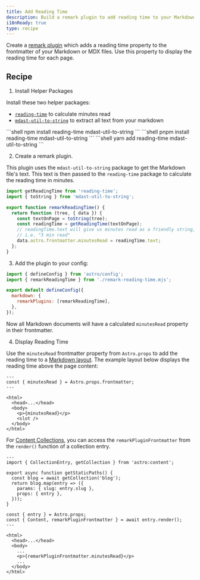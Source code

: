 ```yaml
---
title: Add Reading Time
description: Build a remark plugin to add reading time to your Markdown or MDX files.
i18nReady: true
type: recipe
---
```



Create a [remark plugin](https://github.com/remarkjs/remark) which adds a reading time property to the frontmatter of your Markdown or MDX files. Use this property to display the reading time for each page.

## Recipe

1. Install Helper Packages

  Install these two helper packages:
  - [`reading-time`](https://www.npmjs.com/package/reading-time) to calculate minutes read
  - [`mdast-util-to-string`](https://www.npmjs.com/package/mdast-util-to-string) to extract all text from your markdown

  <PackageManagerTabs>
    <Fragment slot="npm">
    ```shell
  npm install reading-time mdast-util-to-string
    ```
    </Fragment>
    <Fragment slot="pnpm">
    ```shell
  pnpm install reading-time mdast-util-to-string
    ```
    </Fragment>
    <Fragment slot="yarn">
    ```shell
  yarn add reading-time mdast-util-to-string
    ```
    </Fragment>
  </PackageManagerTabs>

2. Create a remark plugin.

  This plugin uses the `mdast-util-to-string` package to get the Markdown file's text. This text is then passed to the `reading-time` package to calculate the reading time in minutes. 

  ```js title="remark-reading-time.mjs"
  import getReadingTime from 'reading-time';
  import { toString } from 'mdast-util-to-string';

  export function remarkReadingTime() {
    return function (tree, { data }) {
      const textOnPage = toString(tree);
      const readingTime = getReadingTime(textOnPage);
      // readingTime.text will give us minutes read as a friendly string,
      // i.e. "3 min read"
      data.astro.frontmatter.minutesRead = readingTime.text;
    };
  }
  ```

3. Add the plugin to your config:

  ```js title="astro.config.mjs" "import { remarkReadingTime } from './remark-reading-time.mjs';" "remarkPlugins: [remarkReadingTime],"
  import { defineConfig } from 'astro/config';
  import { remarkReadingTime } from './remark-reading-time.mjs';

  export default defineConfig({
    markdown: {
      remarkPlugins: [remarkReadingTime],
    },
  });
  ```

  Now all Markdown documents will have a calculated `minutesRead` property in their frontmatter. 

4. Display Reading Time

  Use the `minutesRead` frontmatter property from `Astro.props` to add the reading time to a [Markdown layout](/en/guides/markdown-content/#markdown-and-mdx-pages). The example layout below displays the reading time above the page content:

  ```astro title="src/layouts/BlogLayout.astro" "const { minutesRead } = Astro.props.frontmatter;" "<p>{minutesRead}</p>"
  ---
  const { minutesRead } = Astro.props.frontmatter;
  ---

  <html>
    <head>...</head>
    <body>
      <p>{minutesRead}</p>
      <slot />
    </body>
  </html>
  ```
  
  For [Content Collections](/en/guides/content-collections/), you can access the `remarkPluginFrontmatter` from the `render()` function of a collection entry.

  ```astro title="src/pages/posts/[slug].astro" "const { Content, remarkPluginFrontmatter } = await entry.render();" "<p>{remarkPluginFrontmatter.minutesRead}</p>"
  ---
  import { CollectionEntry, getCollection } from 'astro:content';

  export async function getStaticPaths() {
    const blog = await getCollection('blog');
    return blog.map(entry => ({
      params: { slug: entry.slug },
      props: { entry },
    }));
  }

  const { entry } = Astro.props;
  const { Content, remarkPluginFrontmatter } = await entry.render();
  ---

  <html>
    <head>...</head>
    <body>
      ...
      <p>{remarkPluginFrontmatter.minutesRead}</p>
      ...
    </body>
  </html>
  ```
